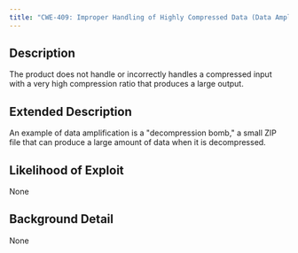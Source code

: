 ```yaml
---
title: "CWE-409: Improper Handling of Highly Compressed Data (Data Amplification)"
---
```


## Description
The product does not handle or incorrectly handles a compressed input with a very high compression ratio that produces a large output.

## Extended Description
An example of data amplification is a "decompression bomb," a small ZIP file that can produce a large amount of data when it is decompressed.

## Likelihood of Exploit
None

## Background Detail
None
        